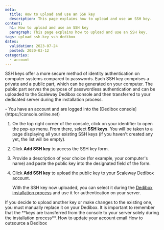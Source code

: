 ```yaml
---
meta:
  title: How to upload and use an SSH key
  description: This page explains how to upload and use an SSH key.
content:
  h1: How to upload and use an SSH key
  paragraph: This page explains how to upload and use an SSH key.
tags: upload ssh-key ssh dedibox
dates:
  validation: 2023-07-24
  posted: 2020-03-12
categories:
  - account
---
```


SSH keys offer a more secure method of identity authentication on computer systems compared to passwords. Each SSH key comprises a private and a public part, which can be generated on your computer. The public part serves the purpose of passwordless authentication and can be uploaded to the Scaleway Dedibox console and then transferred to your dedicated server during the installation process.

<Message type="requirement">
  - You have an account and are logged into the [Dedibox console](https://console.online.net)
</Message>

1. On the top right corner of the console, click on your identifier to open the pop-up menu. From there, select **SSH keys**.
    <Lightbox src="scaleway-dedibox-console-ssh-key-menu.webp" width="300" alt="" />
    You will be taken to a page displaying all your existing SSH keys (if you haven't created any yet, the list will be empty).
2. Click **Add SSH key** to access the SSH key form.
3. Provide a description of your choice (for example, your computer's name) and paste the public key into the designated field of the form.
4. Click **Add SSH key** to upload the public key to your Scaleway Dedibox account.

    With the SSH key now uploaded, you can select it during the [Dedibox installation process](/dedibox/dedicated-servers/how-to/install-a-server/) and use it for authentication on your server.
  <Message type="note">
    If you decide to upload another key or make changes to the existing one, you must manually replace it on your Dedibox. It is important to remember that the **keys are transferred from the console to your server solely during the installation process**.
  </Message>

<Navigation title="See Also">
  <PreviousButton to="/dedibox-console/account/how-to/update-email/">How to update your account email</PreviousButton>
  <NextButton to="/dedibox-console/account/how-to/outsource-dedibox/">How to outsource a Dedibox</NextButton>
</Navigation>
